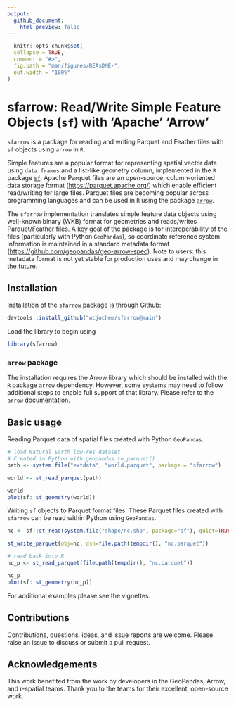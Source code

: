 ```yaml
---
output:
  github_document:
    html_preview: false
---
```


```r
  knitr::opts_chunk$set(
  collapse = TRUE,
  comment = "#>",
  fig.path = "man/figures/REAsDME-",
  out.width = "100%"
)
```

<!-- README.md is generated from README.Rmd. Please edit that file -->

# sfarrow: Read/Write Simple Feature Objects (`sf`) with 'Apache' 'Arrow'

`sfarrow` is a package for reading and writing Parquet and Feather files with
`sf` objects using `arrow` in `R`.

Simple features are a popular format for representing spatial vector data using
`data.frames` and a list-like geometry column, implemented in the `R` package
[`sf`](https://r-spatial.github.io/sf/). Apache Parquet files are an
open-source, column-oriented data storage format
([https://parquet.apache.org/](https://parquet.apache.org/)) which enable
efficient read/writing for large files. Parquet files are becoming popular
across programming languages and can be used in `R` using the package
[`arrow`](https://github.com/apache/arrow/).

The `sfarrow` implementation translates simple feature data objects using
well-known binary (WKB) format for geometries and reads/writes Parquet/Feather
files. A key goal of the package is for interoperability of the files
(particularly with Python `GeoPandas`), so coordinate reference system
information is maintained in a standard metadata format
([https://github.com/geopandas/geo-arrow-spec](https://github.com/geopandas/geo-arrow-spec)).
Note to users: this metadata format is not yet stable for production uses and
may change in the future.

## Installation

Installation of the `sfarrow` package is through Github:

```r
devtools::install_github("wcjochem/sfarrow@main")
```

Load the library to begin using
```r
library(sfarrow)
```

### `arrow` package

The installation requires the Arrow library which should be installed with the
`R` package `arrow` dependency. However, some systems may need to follow
additional steps to enable full support of that library. Please refer to the
`arrow`
[documentation](https://CRAN.R-project.org/package=arrow/vignettes/install.html).

## Basic usage

Reading Parquet data of spatial files created with Python `GeoPandas`.
```r
# load Natural Earth low-res dataset. 
# Created in Python with geopandas.to_parquet()
path <- system.file("extdata", "world.parquet", package = "sfarrow")

world <- st_read_parquet(path)

world
plot(sf::st_geometry(world))
```

Writing `sf` objects to Parquet format files. These Parquet files created with
`sfarrow` can be read within Python using `GeoPandas`.
```r
nc <- sf::st_read(system.file("shape/nc.shp", package="sf"), quiet=TRUE)

st_write_parquet(obj=nc, dsn=file.path(tempdir(), "nc.parquet"))

# read back into R
nc_p <- st_read_parquet(file.path(tempdir(), "nc.parquet"))

nc_p
plot(sf::st_geometry(nc_p))
```

For additional examples please see the vignettes.

## Contributions
Contributions, questions, ideas, and issue reports are welcome. Please raise an
issue to discuss or submit a pull request.

## Acknowledgements
This work benefited from the work by developers in the GeoPandas, Arrow, and
r-spatial teams. Thank you to the teams for their excellent, open-source work.

